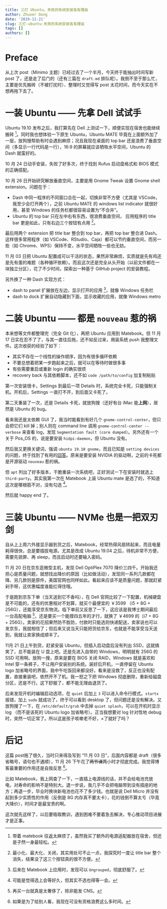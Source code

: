 ```yaml
---
title: 三打 Ubuntu，失败的系统安装各有理由
author: Zhuoer Dong
date: '2019-11-21'
slug: 三打-ubuntu-失败的系统安装各有理由
tags: []
authors: []
---
```




# Preface

从上次 post（Minimo 主题）已经过去了一个半月，今天终于能抽出时间写新 post 了，还是走了后门的（还有三篇在 `draft.md` 排队呢）。我倒不至于那么忙，主要是优先搬砖（不被打扰时）、整理时又觉得写 post 太花时间，而今天实在不想再拖下去了。



# 一装 Ubuntu —— 先拿 Dell 试试手

Ubuntu 19.10 发布之后，我打算先在 Dell 上测试一下，顺便实现在宿舍也能继续搬砖 ^[带着 matebook 往返太麻烦了，虽然我买了额外的电源适配器放在宿舍，但还是孑然一身最轻松。]。同时我也想体验一下原生 Ubuntu，Ubuntu MATE 毕竟在上面额外加了一层，放狗搜帮助有时会遇到麻烦；况且我现在桌面的 top bar 还是浪费了垂直空间（多显示一行代码是一行），16:9 的屏幕就应该牺牲水平空间，Ubuntu 的 Dash 就蛮好的。

10 月 24 日动手安装，失败了好多次，终于找到 Rufus 启动盘格式和 BIOS 模式的正确搭配。

10 月 26 日开始研究解放垂直空间，主要是用 Gnome Tweak 设置 Gnome shell extension。问题在于：

- Dash 中同一程序的不同窗口合在一起，切换非常不方便（尤其是 VSCode，我至少会打开两个），之前 Ubuntu MATE 的 windows list indicator 就很好用，甚至 Windows 的任务栏都很容易设置为“不合并”。
- Ubuntu 的 top bar 只在左中右有东西，很浪费垂直空间， 应用程序的 title bar 更是如此，只有右边三个按钮有点用 ^[最小化、最大化、关闭，其实用处可不止一点，我探究时一度让 title bar 整个消失，结果没了这三个按钮真的很不方便。]。

最后用两个 extension 把 title bar 整合到 top bar，再把 top bar 整合进 Dash。这样很多常用程序（如 VSCode、RStudio、Caja）都可以节约垂直空间，而另一些（如 Chrome、WPS）保持不变，水平空间牺牲一些也无妨。

11 月 03 日把 Ubuntu 配置成可以干活的状态，果然非常麻烦，实质就是先有鸡还是先有蛋的难题（各种循环依赖）。而且这次还是完全从头开始（以前文件都在一块独立分区），花了不少时间，探索出一种基于 GitHub project 的安装教程。

另外换了一种 Dash 实现方式：

- dash to panel 扩展放在左边，显示打开的应用 ^[后来在 Matebook 上应用时，发现可以 `Ungrouped`，彻底舒服了。]，就像 Windows 任务栏
- dash to dock 扩展自动隐藏到下面，显示收藏的应用，就像 Windows metro



# 二装 Ubuntu —— 都是 `nouveau` 惹的祸

本来想等文件都整理完（完全 Git 化），再把 Ubuntu 应用到 Matebook。但 11 月 17 日实在忍不了了，与其一直往后拖，还不如反过来，用装系统 push 我整理文件。这次收获的经验了如下：

- 其实不存在一个线性的操作顺序，因为有很多循环依赖
- 不要总想着把某一步跑起来之后，就可以在等待时做很多事
- 有些需要重启或重新 login 的确实很烦
- recovery back 与其依赖脚本，还不如 `code /path/to/config` 加复制粘贴

第一次安装很卡，Settings 到最后一项 Details 时，系统完全卡死，只能强制关机。开机后，Settings 一直打不开，到后面又卡死了。

第二天重装了一次，还是 Details 卡死，就放狗搜（还好有台 iMac 能**上网**），居然是 Ubuntu 的 bug。

看来我还是太依赖 GUI 了，我当时能看到有好几个 `gnome-control-center`，但只会把它们 kill 掉；别人则在 command line 调用 `gnome-control-center --verbose` 来查看 log，发现 `Segmentation fault (core dumped)`。另外还有一个关于 Pos_OS 的，说是要安装 `hidpi-daemon`，但 Ubuntu 没有。

然后我又更换关键词，强调 `ubuntu 19.10 gnome`，而且已知是 `setting devices` 的问题，终于找到了有用的[回答](https://askubuntu.com/questions/1182647/#answer-1183137)。原来是要安装 NVIDIA 的驱动啊，之前的卡死都是开源驱动 `nouveau` 惹的祸。

但 `apt` 列出了好多版本，干脆重装一次系统吧，正好测试一下在安装时就选上 `third-party`。其实我第一次在 Matebook 上装 Ubuntu mate 是选了的，不知道这次是哪根筋不对，没有勾选 ^[可能是觉得选上会等好久，但其实不选也得等一会。]。

然后就 happy end 了。



# 三装 Ubuntu —— NVMe 也是一把双刃剑

自从上上周六外接显示器到货之后，Matebook，经常热得风扇转起来，而且电量耗得很快，总是要插拔电源。尤其是改成 Ubuntu 19.04 之后，待机非常不方便，需要先锁屏、再 sleep，而且启动时还要输入密码。

11 月 20 日在京东逛微型主机，发现 Dell OptiPlex 7070 降价三四千。开始我还担心是质量问题，就想找出降价的原因（比如做活动），发现同一系列几款都在降、另几款则是原件，美国官网也同样如此。看起来应该不是质量问题，那就赶紧剁手呀，这优惠幅度谁能扛得住哦。

于是跑到京东下单（当天送到它不香吗），在 Dell 官网比较了一下配置，机械硬盘是不可能的，还有的优惠相对不划算，就买个最便宜的 ￥3599 （i5 + 8G + 256G），还能享受京东物流。临下单前又反思了一下，这应该是我博士期间最后一台高配电脑 ^[再买一台就真是太奢侈了，除非能发 CNS。]，还是要买一个能撑四五年的才行，就换了 ￥4699 的（i7 + 8G + 256G）。卖家的花招果然防不胜防，付款时只能选则快递配送，卖家说也可以发京东，我就相信了；但后来又说当天只能把货给京东，也就是不能享受当天送到，我就让卖家换成顺丰了。

11月 21 日上午到货，赶紧安装 Ubuntu，但插入启动盘后没有列出 SSD，这就搞笑了，总不能装在 U 盘上吧。还是先进入自带的 Windows，明明就有 256G 的 SSD 可用啊。放狗一搜，原来是要在 BIOS 关闭 RAID，Windows 就是喜欢和 Intel 穿一条裤子，不让用户安装别的系统。装好后开机，一直停留在 Ubuntu logo 加省略号的界面，我中午吃饭回来都没好。看来是没救了，反正也没有配置，直接重装吧，依然开不了机。我一怒之下把 Windows 彻底删除，重新给磁盘分区，还是不行。这下舒服了，都不能无理由退货了。

后来发现开机时编辑启动选项，在 `quiet` 后加上 `3` 可以进入命令行模式。`startx` 报错，加上 `sudo` 就成功了，终于可以看到 desktop 了，但问题还是没有解决。又放狗搜了一下，在 `/etc/default/grub` 中去掉 `quiet splash`，可以在开机时显示 log （而不是该死的 Ubuntu logo 加省略号）。正当我想要对 log 针对性地 debug 时，突然一切正常了。所以这是孩子咳嗽老不好，×了就好了吗？



# 后记

这篇 post拖了很久，当时只来得及写到 “11 月 03 日”，后面内容都是 draft（很多省略号，语句也不通顺），11 月 26 下午花了~~两节课~~两小时才彻底完成。我觉得博客最重要的作用还是自我反思 ^[如果是为了给别人看，我现在可没有资格浪费这么多时间。]。

比如 Matebook，我上网查了一下，一直插上电源线的话，并不会给电池充放电，对寿命的影响不是特别大。退一步说，我几乎不会把电脑带到没有插座的地方；再退一步，毕业时换块新电池也花不了多少钱。也就是说 Dell Micro 并没有起到多少实质性的作用（反倒是 8G 内存真不要太卡），花的钱倒不算太亏（毕竟大降价），时间才是最宝贵的啊。

这次就先这样了，以后要吸取教训，遇到困难不要着急去解决，专心推动项目进展才是正事。




